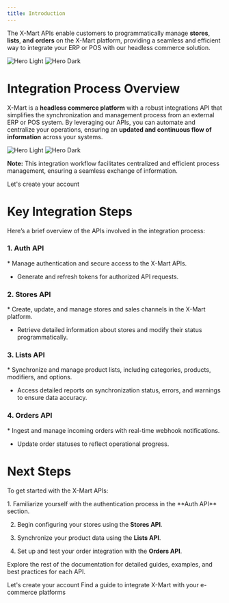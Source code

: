 ```yaml
---
title: Introduction
---
```


The X-Mart APIs enable customers to programmatically manage **stores**, **lists**, **and** **orders** on the X-Mart platform, providing a seamless and efficient way to integrate your ERP or POS with our headless commerce solution.


<img
  className="block dark:hidden"
  src="https://s3.us-east-2.amazonaws.com/admin.artisncore.dev/products/logonegro.png"
  alt="Hero Light"
/>
<img
  className="hidden dark:block"
  src="https://s3.us-east-2.amazonaws.com/admin.artisncore.dev/products/logorojo.png"
  alt="Hero Dark"
/>


# Integration Process Overview

X-Mart is a **headless commerce platform** with a robust integrations API that simplifies the synchronization and management process from an external ERP or POS system. By leveraging our APIs, you can automate and centralize your operations, ensuring an **updated and continuous flow of information** across your systems.


<img
  className="block dark:hidden"
  src="https://s3.us-east-1.amazonaws.com/admin.kfc.production/nuevoclaro.png"
  alt="Hero Light"
/>
<img
  className="hidden dark:block"
  src="https://s3.us-east-1.amazonaws.com/admin.kfc.production/nuevooscuro.png"
  alt="Hero Dark"
/>

**Note:** This integration workflow facilitates centralized and efficient process management, ensuring a seamless exchange of information.

<CardGroup cols={2}>
  <Card
    title="Create an account"
    icon="Key"
    href="https://app.x-mart.io/auth/signin"
  >
    Let's create your account
  </Card>
</CardGroup>



# Key Integration Steps

Here’s a brief overview of the APIs involved in the integration process:


### 1. Auth API

<Info>
  * Manage authentication and secure access to the X-Mart APIs.

  * Generate and refresh tokens for authorized API requests.
</Info>


### 2. Stores API

<Info>
  * Create, update, and manage stores and sales channels in the X-Mart platform.

  * Retrieve detailed information about stores and modify their status programmatically.
</Info>

### 3. Lists API

<Info>
  * Synchronize and manage product lists, including categories, products, modifiers, and options.

  * Access detailed reports on synchronization status, errors, and warnings to ensure data accuracy.
</Info>


### 4. Orders API

<Info>
  * Ingest and manage incoming orders with real-time webhook notifications.

  * Update order statuses to reflect operational progress.
</Info>

# Next Steps

To get started with the X-Mart APIs:

<Info>
  1. Familiarize yourself with the authentication process in the **Auth API** section.

  2. Begin configuring your stores using the **Stores API**.

  3. Synchronize your product data using the **Lists API**.

  4. Set up and test your order integration with the **Orders API**.
</Info>

Explore the rest of the documentation for detailed guides, examples, and best practices for each API.



<CardGroup cols={2}>
  <Card
    title="Create an account"
    icon="Key"
    href="https://app.x-mart.io/auth/signin"
  >
    Let's create your account
  </Card>
  <Card
    title="Developer guides"
    icon="book-open"
    href="https://docs.x-mart.io/api-reference/authentication/login/post"
  >
    Find a guide to integrate X-Mart with your e-commerce platforms
  </Card>
</CardGroup>
